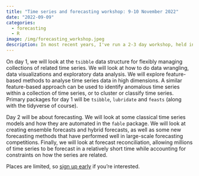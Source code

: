 ```yaml
---
title: "Time series and forecasting workshop: 9-10 November 2022"
date: "2022-09-09"
categories:
  - forecasting
  - R
image: /img/forecasting_workshop.jpeg
description: In most recent years, I've run a 2-3 day workshop, held in various locations around the world. The one this year will be in Canberra on 9-10 November, and will be taught jointly with [Associate Professor Bahman Rostami-Tabar](https://www.bahmanrt.com). [Details are here](https://statsoc.org.au/event-4945700).
---
```


On day 1, we will look at the `tsibble` data structure for flexibly managing collections of related time series. We will look at how to do data wrangling, data visualizations and exploratory data analysis. We will explore feature-based methods to analyse time series data in high dimensions. A similar feature-based approach can be used to identify anomalous time series within a collection of time series, or to cluster or classify time series. Primary packages for day 1 will be `tsibble`, `lubridate` and `feasts` (along with the tidyverse of course).

Day 2 will be about forecasting. We will look at some classical time series models and how they are automated in the `fable` package. We will look at creating ensemble forecasts and hybrid forecasts, as well as some new forecasting methods that have performed well in large-scale forecasting competitions. Finally, we will look at forecast reconciliation, allowing millions of time series to be forecast in a relatively short time while accounting for constraints on how the series are related.

Places are limited, so [sign up early](https://statsoc.org.au/event-4945700) if you're interested.
